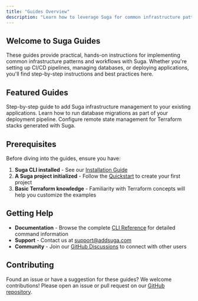 ```yaml
---
title: "Guides Overview"
description: "Learn how to leverage Suga for common infrastructure patterns and workflows"
---
```


## Welcome to Suga Guides

These guides provide practical, hands-on instructions for implementing common infrastructure patterns and workflows with Suga. Whether you're setting up CI/CD pipelines, managing databases, or deploying applications, you'll find step-by-step instructions and best practices here.

## Featured Guides

<CardGroup cols={2}>
  <Card
    title="Add Suga to Your Application"
    icon="truck"
    href="/guides/add-suga"
  >
    Step-by-step guide to add Suga infrastructure management to your
    existing applications.
  </Card>
  <Card
    title="Database Migrations"
    icon="database"
    href="/guides/database-migration"
  >
    Learn how to run database migrations as part of your deployment pipeline.
  </Card>
  <Card title="Terraform Backend Configuration" icon="cloud" href="/guides/terraform-backend-config">
    Configure remote state management for Terraform stacks generated with Suga.
  </Card>
</CardGroup>

## Prerequisites

Before diving into the guides, ensure you have:

1. **Suga CLI installed** - See our [Installation Guide](/cli/installation)
2. **A Suga project initialized** - Follow the [Quickstart](/quickstart) to create your first project
3. **Basic Terraform knowledge** - Familiarity with Terraform concepts will help you customize the examples

## Getting Help

- **Documentation** - Browse the complete [CLI Reference](/cli/introduction) for detailed command information
- **Support** - Contact us at [support@addsuga.com](mailto:support@addsuga.com)
- **Community** - Join our [GitHub Discussions](https://github.com/nitrictech/suga/discussions) to connect with other users

## Contributing

Found an issue or have a suggestion for these guides? We welcome contributions! Please open an issue or pull request on our [GitHub repository](https://github.com/nitrictech/suga).

